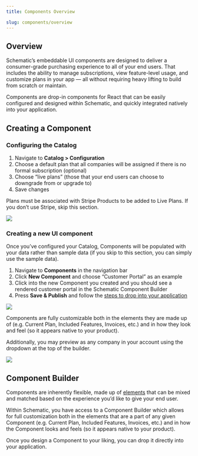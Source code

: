 ```yaml
---
title: Components Overview

slug: components/overview
---
```


## Overview

Schematic’s embeddable UI components are designed to deliver a consumer-grade purchasing experience to all of your end users. That includes the ability to manage subscriptions, view feature-level usage, and customize plans in your app — all without requiring heavy lifting to build from scratch or maintain.

Components are drop-in components for React that can be easily configured and designed within Schematic, and quickly integrated natively into your application.

## Creating a Component

### **Configuring the Catalog**

1. Navigate to **Catalog > Configuration**
2. Choose a default plan that all companies will be assigned if there is no formal subscription (optional)
3. Choose “live plans” (those that your end users can choose to downgrade from or upgrade to)
4. Save changes

<Info>Plans must be associated with Stripe Products to be added to Live Plans. If you don’t use Stripe, skip this section.</Info>

<img
  src="../../assets/images/components/components-plan-configuration.png"
/>

### **Creating a new UI component**

Once you’ve configured your Catalog, Components will be populated with your data rather than sample data (if you skip to this section, you can simply use the sample data).

1. Navigate to **Components** in the navigation bar
2. Click **New Component** and choose “Customer Portal” as an example
3. Click into the new Component you created and you should see a rendered customer portal in the Schematic Component Builder
4. Press **Save & Publish** and follow the [steps to drop into your application](/components/set-up)

<img
  src="../../assets/images/components/components-builder.png"
/>

Components are fully customizable both in the elements they are made up of (e.g. Current Plan, Included Features, Invoices, etc.) and in how they look and feel (so it appears native to your product).

Additionally, you may preview as any company in your account using the dropdown at the top of the builder.

<img
  src="../../assets/images/components/components-builder-preview.png"
/>


## Component Builder

Components are inherently flexible, made up of [elements](/components/element-library) that can be mixed and matched based on the experience you’d like to give your end user.

Within Schematic, you have access to a Component Builder which allows for full customization both in the elements that are a part of any given Component (e.g. Current Plan, Included Features, Invoices, etc.) and in how the Component looks and feels (so it appears native to your product).

Once you design a Component to your liking, you can drop it directly into your application.
